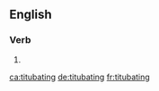 
==English==

===Verb===
{{head|en|present participle}}

# {{present participle of|titubate|lang=en}}

[[ca:titubating]]
[[de:titubating]]
[[fr:titubating]]